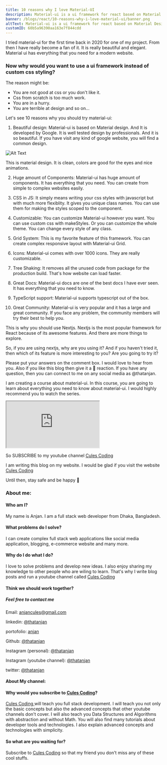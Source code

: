 ```yaml
---
title: 10 reasons why I love Material-UI
description: Material-ui is a ui framework for react based on Material Design which is developed by Google .
banner: /blogs/react/10-reasons-why-i-love-material-ui/banner.png
altText: Material-ui is a ui framework for react based on Material Design which is developed by Google .
customID: 60b5a96390aa163e7f844cdd
---
```


I tried material-ui for the first time back in 2020 for one of my project. From then I have really become a fan of it. It is really beautiful and elegant.  Material ui has everything that you need for a modern website.  

### Now why would you want to use a ui framework instead of custom css styling?

The reason might be: 

- You are not good at css or you don't like it.
- Css from scratch is too much work.
- You are in a hurry.
- You are terrible at design and so on...

Let's see 10 reasons why you should try material-ui:

1. Beautiful design: Material-ui is based on Material design. And It is developed by Google. It is well tested design by professionals. And it is so beautiful. If you have visit any kind of google website, you will find a common design. 
 
 ![Alt Text](https://dev-to-uploads.s3.amazonaws.com/uploads/articles/0bj13ymg0g98yxzieups.jpg)

 This is material design. It is clean, colors are good for the eyes and nice animations.

2. Huge amount of Components: Material-ui has huge amount of components. It has everything that you need. You can create from simple to complex websites easily.

3. CSS in JS: It simply means writing your css styles with javascript but with much more flexiblity. It gives you unique class names. You can use them for making the styles scoped to the component.

4. Customizable: You can customize Material-ui however you want. You can use custom css with makeStyles. Or you can customize the whole theme. You can change every style of any class.

5. Grid System: This is my favorite feature of this framework. You can create complex responsive layout with Material-ui Grid.

6. Icons: Material-ui comes with over 1000 icons. They are really customizable.

7. Tree Shaking: It removes all the unused code from package for the production build. That's how website can load faster.

8. Great Docs: Material-ui docs are one of the best docs I have ever seen. It has everything that you need to know.

9. TypeScript support: Material-ui supports typescript out of the box. 

10. Great Community: Material-ui is very popular and it has a large and great community. If you face any problem, the community members will try their best to help you.


This is why you should use Nextjs. Nextjs is the most popular framework for React because of its awesome features. And there are more things to explore.

So, if you are using nextjs, why are you using it?  And if you haven't tried it, then which of its feature is more interesting to you? Are you going to try it?

Please put your answers on the comment box. I would love to hear from you. Also if you like this blog then give it a 💖 reaction. If you have any question, then you can connect to me on any social media as @thatanjan.  

I am creating a course about material-ui. In this course, you are going to learn about everything you need to know about material-ui. I would highly recommend you to watch the series.

<iframe src="https://www.youtube.com/embed/NsozLQf3xMU" title="10 reasons why I love Material-UI" allow="accelerometer; autoplay; clipboard-write; encrypted-media; gyroscope; picture-in-picture" allowfullscreen></iframe>

So SUBSCRIBE to my youtube channel [Cules Coding](https://www.youtube.com/channel/UCBaGowNYTUsm3IDaHbLRMYw?sub_confirmation=1)

I am writing this blog on my website. I would be glad if you visit the website [Cules Coding](https://culescoding.space/)

Until then, stay safe and be happy 🙂

### About me:

#### Who am I?

My name is Anjan. I am a full stack web developer from Dhaka, Bangladesh.

#### What problems do I solve?

I can create complex full stack web applications like social media application, blogging, e-commerce website and many more.

#### Why do I do what I do?

I love to solve problems and develop new ideas. I also enjoy sharing my knowledge to other people who are wiling to learn. That's why I write blog posts and run a youtube channel called [Cules Coding](https://www.youtube.com/channel/UCBaGowNYTUsm3IDaHbLRMYw?sub_confirmation=1)

#### Think we should work together?

##### Feel free to contact me

Email: anjancules@gmail.com

linkedin: [@thatanjan](https://linkedin.com/in/thatanjan/)

portofolio: [anjan](https://anjan.vercel.app/)

Github: [@thatanjan](https://github.com/thatAnjan/)

Instagram (personal): [@thatanjan](https://instagram.com/thatAnjan/)

Instagram (youtube channel): [@thatanjan](https://instagram.com/cules_coding/)

twitter: [@thatanjan](https://twitter.com/thatAnjan)

#### About My channel:

#### Why would you subscribe to [Cules Coding](https://www.youtube.com/channel/UCBaGowNYTUsm3IDaHbLRMYw?sub_confirmation=1)?

[ Cules Coding ](https://www.youtube.com/channel/UCBaGowNYTUsm3IDaHbLRMYw?sub_confirmation=1) will teach you full stack development. I will teach you not only the basic concepts but also the advanced concepts that other youtube channels don't cover. I will also teach you Data Structures and Algorithms with abstraction and without Math. You will also find many tutorials about developer tools and technologies. I also explain advanced concepts and technologies with simplicity.

#### So what are you waiting for?

Subscribe to [Cules Coding](https://www.youtube.com/channel/UCBaGowNYTUsm3IDaHbLRMYw?sub_confirmation=1) so that my friend you don't miss any of these cool stuffs.



